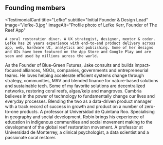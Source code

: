 ## Founding members

<TestimonialCard
  title="Lefke"
  subtitle="Initial Founder & Design Lead"
  image="/lefke-3.jpg"
  imageAlt="Profile photo of Lefke Kerr, Founder of The Reef App"
>
    A coral restoration diver. A UX strategist, designer, mentor & coder. Lefke has 20 years experience with end-to-end product delivery across app, web, hardware UI, analytics and publishing. Some of her designs and UIs have been featured on the App Store and Google Play and are seen and used by millions across the world.
</TestimonialCard>
<TestimonialCard
  title="Jake"
  subtitle="Fundraising & Partnerships Lead"
  image="/jake.jpg"
  imageAlt="Profile photo of Jake Kelley, Fundraising & Partnerships Lead"
>
  As the Founder of Blue-Green Futures, Jake consults and builds impact-focused alliances, NGOs, companies, governments and entrepreneurial teams. He loves helping accelerate efficient systems change through strategy, communities, MRV and blended finance for nature-based solutions and sustainable tech. Some of my favorite solutions are decentralized networks, restoring coral reefs, algae/kelp and mangroves.
</TestimonialCard>
<TestimonialCard
  title="Cambria"
  subtitle="Product & Growth Lead"
  image="/cambria.jpeg"
  imageAlt="Profile photo of Cambria Davies, Product & Growth Lead"
>
  Cambria believes in the power of technology to fundamentally change our lives and everyday processes. Blending the two as a data-driven product manager with a track record of success in growth and product on a number of zero-to-one products. 
</TestimonialCard>
<TestimonialCard
  title="Robin"
  subtitle="Education & Campaign Lead"
  image="/robin.jpg"
  imageAlt="Profile photo of Robin Zammit Tabona, Education & Campaign Lead"
>
  A professor at Universidad de Quintana Roo. Specialising in geography and social development, Robin brings his experience of education in indigenous communities and social movement making to the development of the global reef restoration movement.
</TestimonialCard>
<TestimonialCard
  title="Maria"
  subtitle="Behavioural & Data Science Lead"
  image="/maria-team.jpeg"
  imageAlt="Profile photo of Maria Miron, Behavioural & Data Science Lead"
>
   A professor at Universidad de Monterrey, a clinical psychologist, a data scientist and a passionate coral restorer. 
</TestimonialCard>